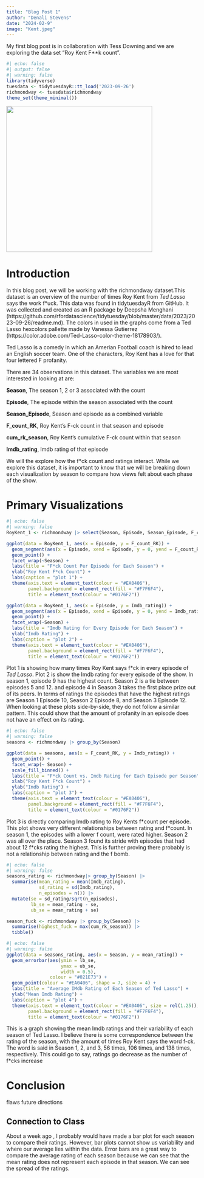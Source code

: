 ```yaml
---
title: "Blog Post 1"
author: "Denali Stevens"
date: "2024-02-9"
image: "Kent.jpeg"
---
```


My first blog post is in collaboration with Tess Downing and we are exploring the data set "Roy Kent F**k count".

```r
#| echo: false
#| output: false
#| warning: false
library(tidyverse)
tuesdata <- tidytuesdayR::tt_load('2023-09-26')
richmondway <- tuesdata$richmondway
theme_set(theme_minimal())
```
![](lasso.jpg){width=4in}




# Introduction

In this blog post, we will be working with the richmondway dataset.This dataset is an overview of the number of times Roy Kent from *Ted Lasso* says the work f\*uck. This data was found in tidytuesdayR from GitHub. It was collected and created as an R package by Deepsha Menghani (https://github.com/rfordatascience/tidytuesday/blob/master/data/2023/2023-09-26/readme.md). The colors in used in the graphs come from a Ted Lasso hexcolors pallette made by Vanessa Gutierrez (https://color.adobe.com/Ted-Lasso-color-theme-18178903/).

Ted Lasso is a comedy in which an Amerian Football coach is hired to lead an English soccer team. One of the characters, Roy Kent has a love for that four lettered F profanity.

There are 34 observations in this dataset. The variables we are most interested in looking at are:

**Season**, The season 1, 2 or 3 associated with the count

**Episode**, The episode within the season associated with the count

**Season_Episode**, Season and episode as a combined variable

**F_count_RK**, Roy Kent's F-ck count in that season and episode

**cum_rk_season**, Roy Kent's cumulative F-ck count within that season

**Imdb_rating**, Imdb rating of that episode

We will the explore how the f\*ck count and ratings interact. While we explore this dataset, it is important to know that we will be breaking down each visualization by season to compare how views felt about each phase of the show.

# Primary Visualizations

```r
#| echo: false
#| warning: false
RoyKent_1 <- richmondway |> select(Season, Episode, Season_Episode, F_count_RK, Imdb_rating) 

ggplot(data = RoyKent_1, aes(x = Episode, y = F_count_RK)) +
  geom_segment(aes(x = Episode, xend = Episode, y = 0, yend = F_count_RK)) +
  geom_point() +
  facet_wrap(~Season) +
  labs(title = "F*ck Count Per Episode for Each Season") +
  ylab("Roy Kent F*ck Count") +
  labs(caption = "plot 1") +
  theme(axis.text = element_text(colour = "#EA0406"),
        panel.background = element_rect(fill = "#F7F6F4"),
        title = element_text(colour = "#0176F2"))

ggplot(data = RoyKent_1, aes(x = Episode, y = Imdb_rating)) +
  geom_segment(aes(x = Episode, xend = Episode, y = 0, yend = Imdb_rating)) +
  geom_point() +
  facet_wrap(~Season) +
  labs(title = "Imdb Rating for Every Episode for Each Season") +
  ylab("Imdb Rating") +
  labs(caption = "plot 2") +
  theme(axis.text = element_text(colour = "#EA0406"),
        panel.background = element_rect(fill = "#F7F6F4"),
        title = element_text(colour = "#0176F2"))
```

Plot 1 is showing how many times Roy Kent says f\*ck in every episode of *Ted Lasso*. Plot 2 is show the Imdb rating for every episode of the show. In season 1, episode 9 has the highest count. Season 2 is a tie between episodes 5 and 12. and episode 4 in Season 3 takes the first place prize out of its peers. In terms of ratings the episodes that have the highest ratings are Season 1 Episode 10, Season 2 Episode 8, and Season 3 Episode 12. When looking at these plots side-by-side, they do not follow a similar pattern. This could show that the amount of profanity in an episode does not have an effect on its rating.

```r
#| echo: false
#| warning: false
seasons <- richmondway |> group_by(Season)

ggplot(data = seasons, aes(x = F_count_RK, y = Imdb_rating)) +
  geom_point() +
  facet_wrap(~ Season) +
  scale_fill_binned() +
  labs(title = "F*ck Count vs. Imdb Rating for Each Episode per Season") +
  xlab("Roy Kent F*ck Count") +
  ylab("Imdb Rating") +
  labs(caption = "plot 3") +
  theme(axis.text = element_text(colour = "#EA0406"),
        panel.background = element_rect(fill = "#F7F6F4"),
        title = element_text(colour = "#0176F2"))

```

Plot 3 is directly comparing Imdb rating to Roy Kents f\*\ck count per episode. This plot shows very different relationships between rating and f\*\ck count. In season 1, the episodes with a lower f count, were rated higher. Season 2 was all over the place. Season 3 found its stride with episodes that had about 12 f\*cks rating the highest. This is further proving there probably is not a relationship between rating and the f bomb.

```r
#| echo: false
#| warning: false
seasons_rating <- richmondway|> group_by(Season) |>
  summarise(mean_rating = mean(Imdb_rating),
            sd_rating = sd(Imdb_rating),
            n_episodes = n()) |>
  mutate(se = sd_rating/sqrt(n_episodes),
         lb_se = mean_rating - se,
         ub_se = mean_rating + se) 

season_fuck <- richmondway |> group_by(Season) |>
  summarise(highest_fuck = max(cum_rk_season)) |>
  tibble()
```

```r
#| echo: false
#| warning: false
ggplot(data = seasons_rating, aes(x = Season, y = mean_rating)) +
  geom_errorbar(aes(ymin = lb_se, 
                    ymax = ub_se,
                    width = 0.5),
                colour = "#021E73") +
  geom_point(colour = "#EA0406", shape = 7, size = 4) +
  labs(title = "Average IMdb Rating of Each Season of Ted Lasso") +
  ylab("Mean Imdb Rating") +
  labs(caption = "plot 4") +
  theme(axis.text = element_text(colour = "#EA0406", size = rel(1.25)),
        panel.background = element_rect(fill = "#F7F6F4"),
        title = element_text(colour = "#0176F2"))
```

This is a graph showing the mean Imdb ratings and their variability of each season of Ted Lasso. I believe there is some correspondence between the rating of the season, with the amount of times Roy Kent says the word f-ck. The word is said in Season 1, 2, and 3, 56 times, 106 times, and 138 times, respectively. This could go to say, ratings go decrease as the number of f\*cks increase

# Conclusion

flaws future directions

## Connection to Class

About a week ago , I probably would have made a bar plot for each season to compare their ratings. However, bar plots cannot show us variability and where our average lies within the data. Error bars are a great way to compare the average rating of each season because we can see that the mean rating does not represent each episode in that season. We can see the spread of the ratings.
